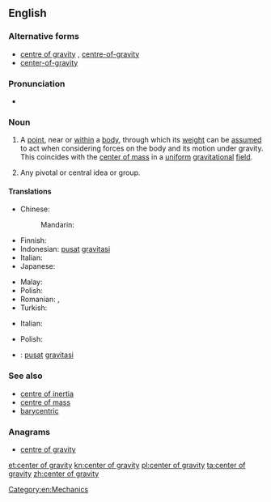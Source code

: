 {{wikipedia}}
==English==

===Alternative forms===
* [[centre of gravity]] {{qualifier|British and Canadian spelling}}, [[centre-of-gravity]] {{qualifier|attributive}}
* [[center-of-gravity]] {{qualifier|attributive}}

===Pronunciation===
* {{IPA|/ˌsen.tər əv ˈɡræv.ə.ti/}}

===Noun===
{{en-noun|head=[[center]] [[of]] [[gravity]]|centers of gravity}} {{term-context|American spelling|lang=en}}

# {{context|physics|lang=en}} A [[point]], near or [[within]] a [[body]], through which its [[weight]] can be [[assumed]] to act when considering forces on the body and its motion under gravity.  This coincides with the [[center of mass]] in a [[uniform]] [[gravitational]] [[field]].
# {{cx|metaphorical|lang=en}} Any pivotal or central idea or group.

====Translations====
{{trans-top|a point, near or within a body, at which the object's mass can be assumed to be concentrated}}
* Chinese:
*: Mandarin: {{t|cmn|重力中心|tr=zhònglì zhōngxīn|sc=Hani}}
* Finnish: {{t|fi|painopiste}}
* Indonesian: [[pusat]] [[gravitasi]]
* Italian: {{t+|it|baricentro|m}}
* Japanese: {{t+|ja|重心|tr=じゅうしん]], jūshin}}
{{trans-mid}}
* Malay: {{t|ms|pusat graviti}}
* Polish: {{t|pl|środek ciężkości}}
* Romanian: {{t|ro|centru de greutate|n}}, {{t|ro|centre de greutate|n-p}}
* Turkish: {{t+|tr|ağırlık merkezi}}
{{trans-bottom}}

{{trans-top|any pivotal or central idea or group}}
* Italian: {{t+|it|baricentro|m}}
{{trans-mid}}
* Polish: {{t|pl|środek ciężkości|m}}
{{trans-bottom}}

{{checktrans-top}}
* {{ttbc|id}}: [[pusat]] [[gravitasi]]
{{trans-mid}}
{{trans-bottom}}

===See also===
* [[centre of inertia]]
* [[centre of mass]]
* [[barycentric]]

===Anagrams===
* [[centre of gravity#English|centre of gravity]]

[[Category:en:Mechanics]]

[[et:center of gravity]]
[[kn:center of gravity]]
[[pl:center of gravity]]
[[ta:center of gravity]]
[[zh:center of gravity]]